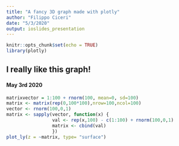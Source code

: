 ```yaml
---
title: "A fancy 3D graph made with plotly"
author: "Filippo Ciceri"
date: "5/3/2020"
output: ioslides_presentation
---
```


```r
knitr::opts_chunk$set(echo = TRUE)
library(plotly)
```

## I really like this graph!
#### May 3rd 2020

```r
matrixvector = 1:100 + rnorm(100, mean=0, sd=100)
matrix <- matrix(rep(0,100*100),nrow=100,ncol=100)
vector <- rnorm(100,0,1)
matrix <- sapply(vector, function(x) {
                 val <- rep(x,100) - c(1:100) + rnorm(100,0,1)
                 matrix <- cbind(val)
                 })
plot_ly(z = ~matrix, type= "surface")
```
